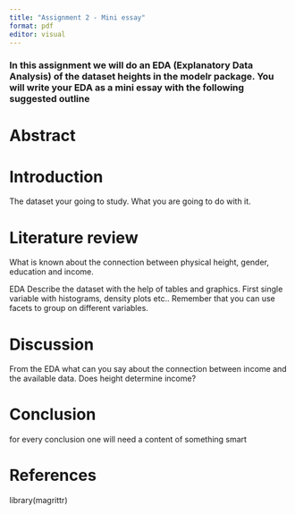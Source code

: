 ```yaml
---
title: "Assignment 2 - Mini essay"
format: pdf
editor: visual
---
```


### In this assignment we will do an EDA (Explanatory Data Analysis) of the dataset heights in the modelr package. You will write your EDA as a mini essay with the following suggested outline

# Abstract

# Introduction 

The dataset your going to study. What you are going to do with it.

# Literature review 

What is known about the connection between physical height, gender, education and income.

EDA Describe the dataset with the help of tables and graphics. First single variable with histograms, density plots etc.. Remember that you can use facets to group on different variables.

# Discussion 

From the EDA what can you say about the connection between income and the available data. Does height determine income?

# Conclusion

for every conclusion one will need a content of something smart

# References

library(magrittr)

